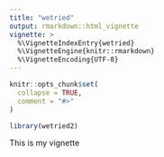 ```yaml
---
title: "wetried"
output: rmarkdown::html_vignette
vignette: >
  %\VignetteIndexEntry{wetried}
  %\VignetteEngine{knitr::rmarkdown}
  %\VignetteEncoding{UTF-8}
---
```


```r
knitr::opts_chunk$set(
  collapse = TRUE,
  comment = "#>"
)
```

```r
library(wetried2)
```

This is my vignette

